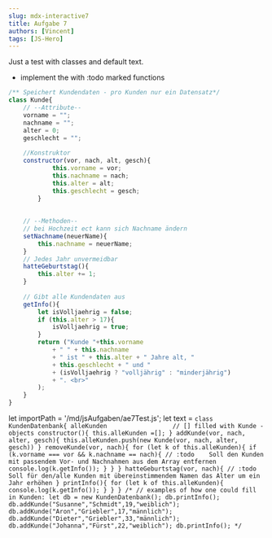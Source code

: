 ```yaml
---
slug: mdx-interactive7
title: Aufgabe 7
authors: [Vincent]
tags: [JS-Hero]
---
```


Just a test with classes and default text.      
- implement the with :todo marked functions
``` js
/** Speichert Kundendaten - pro Kunden nur ein Datensatz*/
class Kunde{
	// --Attribute--
	vorname = "";
	nachname = "";
	alter = 0;
	geschlecht = "";
	
	//Konstruktor
	constructor(vor, nach, alt, gesch){
	        this.vorname = vor;
	        this.nachname = nach;
	        this.alter = alt;
	        this.geschlecht = gesch;
        }
        
        
	// --Methoden--
    // bei Hochzeit ect kann sich Nachname ändern
	setNachname(neuerName){
		this.nachname = neuerName;
	}
	// Jedes Jahr unvermeidbar
	hatteGeburtstag(){
		this.alter += 1;
	}
	
	// Gibt alle Kundendaten aus 
	getInfo(){
		let isVolljaehrig = false;
		if (this.alter > 17){
            isVolljaehrig = true;
        }
        return ("Kunde "+this.vorname
            + " " + this.nachname
            + " ist " + this.alter + " Jahre alt, "
            + this.geschlecht + " und "
            + (isVolljaehrig ? "volljährig" : "minderjährig")
            + ". <br>"
        );
    }
}
```

let importPath = '/md/jsAufgaben/ae7Test.js';
let text = `
class KundenDatenbank{
	alleKunden					// [] filled with Kunde - objects
	constructor(){
		this.alleKunden =[];
	}
	addKunde(vor, nach, alter, gesch){
		this.alleKunden.push(new Kunde(vor, nach, alter, gesch))
	}
	removeKunde(vor, nach){
		for (let k of this.alleKunden){
			if (k.vorname === vor && k.nachname == nach){
				// :todo	Soll den Kunden mit passendem Vor- und Nachnahmen aus dem Array entfernen
				console.log(k.getInfo());
			}
		}
	}
	hatteGeburtstag(vor, nach){
		// :todo	Soll für den/alle Kunden mit übereinstimmendem Namen das Alter um ein Jahr erhöhen
	}
	printInfo(){
		for (let k of this.alleKunden){
			console.log(k.getInfo());
		}
	}
}
/*
// examples of how one could fill in Kunden:
let db = new KundenDatenbank();
db.printInfo();
db.addKunde("Susanne","Schmidt",19,"weiblich");
db.addKunde("Aron","Griebler",17,"männlich");
db.addKunde("Dieter","Griebler",33,"männlich");
db.addKunde("Johanna","Fürst",22,"weiblich");
db.printInfo();
*/
`

<JsPlayground importPath={importPath} defaultText="function xyz(y) { let x = 12 ; console.log(x); }"/>
